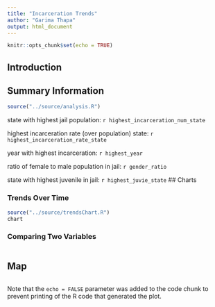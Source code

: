 ```yaml
---
title: "Incarceration Trends"
author: "Garima Thapa"
output: html_document
---
```


```r
knitr::opts_chunk$set(echo = TRUE)
```

## Introduction



## Summary Information
```r
source("../source/analysis.R")
```
state with highest jail population: ```r highest_incarceration_num_state```

highest incarceration rate (over population) state: ```r highest_incarceration_rate_state```

year with highest incarceration: ```r highest_year```

ratio of female to male population in jail: ```r gender_ratio```

state with highest juvenile in jail: ```r highest_juvie_state```
## Charts

### Trends Over Time


```r
source("../source/trendsChart.R")
chart
```

### Comparing Two Variables

```r

```

## Map

```r

```

Note that the `echo = FALSE` parameter was added to the code chunk to prevent printing of the R code that generated the plot.
